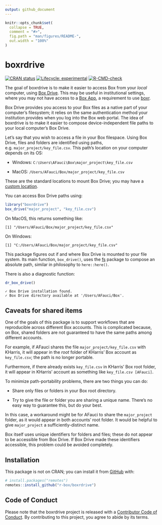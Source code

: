 ```yaml
---
output: github_document
---
```


<!-- README.md is generated from README.Rmd. Please edit that file -->

```r
knitr::opts_chunk$set(
  collapse = TRUE,
  comment = "#>",
  fig.path = "man/figures/README-",
  out.width = "100%"
)
```

# boxrdrive

<!-- badges: start -->

[![CRAN status](https://www.r-pkg.org/badges/version/boxrdrive)](https://CRAN.R-project.org/package=boxrdrive) [![Lifecycle: experimental](https://img.shields.io/badge/lifecycle-experimental-orange.svg)](https://www.tidyverse.org/lifecycle/#experimental) [![R-CMD-check](https://github.com/r-box/boxrdrive/workflows/R-CMD-check/badge.svg)](https://github.com/r-box/boxrdrive/actions)

<!-- badges: end -->

The goal of boxrdrive is to make it easier to access Box from your *local* computer, using [Box Drive](https://www.box.com/drive). This may be useful in institutional settings, where you may not have access to a [Box App](https://r-box.github.io/boxr/articles/boxr-apps.html), a requirement to use [boxr](https://r-box.github.io/boxr/).

Box Drive provides you access to your Box files as a native part of your computer's filesystem; it relies on the same authentication method your institution provides when you log into the Box web portal. The idea of boxrdrive is to make it easier to compose device-independent file paths to your local computer's Box Drive.

Let's say that you wish to access a file in your Box filespace. Using Box Drive, files and folders are identified using paths, e.g. `major_project/key_file.csv`. This path's location on your computer depends on its OS:

-   Windows: `C:\Users\AFauci\Box\major_project\key_file.csv`

-   MacOS: `/Users/AFauci/Box/major_project/key_file.csv`

These are the standard locations to mount Box Drive; you may have a [custom location](https://support.box.com/hc/en-us/articles/360043697454-Configuring-the-Default-Box-Drive-Folder-Location).

You can access Box Drive paths using:

``` r
library("boxrdrive")
box_drive("major_project", "key_file.csv")
```

On MacOS, this returns something like:

    [1] "/Users/AFauci/Box/major_project/key_file.csv"

On Windows:

    [1] "C:/Users/AFauci/Box/major_project/key_file.csv"

This package figures out if and where Box Drive is mounted to your file system. Its main function, `box_drive()`, uses the [fs](https://fs.r-lib.org/) package to compose an absolute path, similar in philosophy to `here::here()`.

There is also a diagnostic function:

``` r
dr_box_drive()
```

    ✓ Box Drive installation found.
    ✓ Box Drive directory available at '/Users/AFauci/Box'.

## Caveats for shared items

One of the goals of this package is to support workflows that are reproducible across different Box accounts. This is complicated because, on Box, shared folders are not guaranteed to have the same paths among different accounts.

For example, if AFauci shares the file `major_project/key_file.csv` with KHarris, it will appear in the *root* folder of KHarris' Box account as `key_file.csv`; the path is no longer portable.

Furthermore, if there already exists `key_file.csv` in KHarris' Box root folder, it will appear in KHarris' account as something like `key_file.csv [AFauci]`.

To minimize path-portability problems, there are two things you can do:

-   Share only files or folders in your Box root directory.

-   Try to give the file or folder you are sharing a unique name. There's no easy way to guarantee this, but do your best.

In this case, a workaround might be for AFauci to share the `major_project` folder, as it would appear in both accounts' root folder. It would be helpful to give `major_project` a sufficiently-distinct name.

Box itself uses unique identifiers for folders and files; these do not appear to be accessible from Box Drive. If Box Drive made these identifiers accessible, this problem could be avoided completely.

## Installation

This package is not on CRAN; you can install it from [GitHub](https://github.com/) with:

``` r
# install.packages("remotes")
remotes::install_github("r-box/boxrdrive")
```

## Code of Conduct

Please note that the boxrdrive project is released with a [Contributor Code of Conduct](https://contributor-covenant.org/version/2/0/CODE_OF_CONDUCT.html). By contributing to this project, you agree to abide by its terms.
